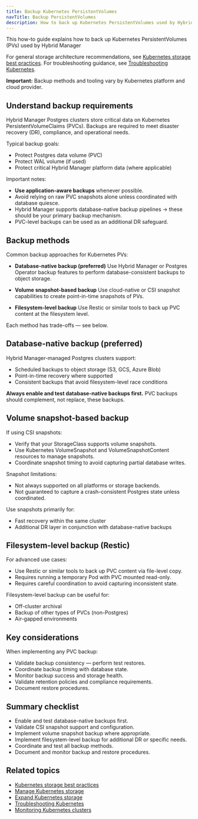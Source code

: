 ```yaml
---
title: Backup Kubernetes PersistentVolumes
navTitle: Backup PersistentVolumes
description: How to back up Kubernetes PersistentVolumes used by Hybrid Manager
---
```


This how-to guide explains how to back up Kubernetes PersistentVolumes (PVs) used by Hybrid Manager

For general storage architecture recommendations, see [Kubernetes storage best practices](/edb-postgres-ai/portal/kubernetes/learn/explained/hybrid-manager/k8s-storage-best-practices).
For troubleshooting guidance, see [Troubleshooting Kubernetes](./troubleshooting-on-kubernetes).

**Important:** Backup methods and tooling vary by Kubernetes platform and cloud provider.


## Understand backup requirements

Hybrid Manager Postgres clusters store critical data on Kubernetes PersistentVolumeClaims (PVCs).
Backups are required to meet disaster recovery (DR), compliance, and operational needs.

Typical backup goals:

- Protect Postgres data volume (PVC)
- Protect WAL volume (if used)
- Protect critical Hybrid Manager platform data (where applicable)

Important notes:

- **Use application-aware backups** whenever possible.
- Avoid relying on raw PVC snapshots alone unless coordinated with database quiesce.
- Hybrid Manager supports database-native backup pipelines → these should be your primary backup mechanism.
- PVC-level backups can be used as an additional DR safeguard.

## Backup methods

Common backup approaches for Kubernetes PVs:

- **Database-native backup (preferred)**
Use Hybrid Manager or Postgres Operator backup features to perform database-consistent backups to object storage.

- **Volume snapshot-based backup**
Use cloud-native or CSI snapshot capabilities to create point-in-time snapshots of PVs.

- **Filesystem-level backup**
Use Restic or similar tools to back up PVC content at the filesystem level.

Each method has trade-offs — see below.

## Database-native backup (preferred)

Hybrid Manager-managed Postgres clusters support:

- Scheduled backups to object storage (S3, GCS, Azure Blob)
- Point-in-time recovery where supported
- Consistent backups that avoid filesystem-level race conditions

**Always enable and test database-native backups first.**
PVC backups should complement, not replace, these backups.

## Volume snapshot-based backup

If using CSI snapshots:

- Verify that your StorageClass supports volume snapshots.
- Use Kubernetes VolumeSnapshot and VolumeSnapshotContent resources to manage snapshots.
- Coordinate snapshot timing to avoid capturing partial database writes.

Snapshot limitations:

- Not always supported on all platforms or storage backends.
- Not guaranteed to capture a crash-consistent Postgres state unless coordinated.

Use snapshots primarily for:

- Fast recovery within the same cluster
- Additional DR layer in conjunction with database-native backups

## Filesystem-level backup (Restic)

For advanced use cases:

- Use Restic or similar tools to back up PVC content via file-level copy.
- Requires running a temporary Pod with PVC mounted read-only.
- Requires careful coordination to avoid capturing inconsistent state.

Filesystem-level backup can be useful for:

- Off-cluster archival
- Backup of other types of PVCs (non-Postgres)
- Air-gapped environments

## Key considerations

When implementing any PVC backup:

- Validate backup consistency — perform test restores.
- Coordinate backup timing with database state.
- Monitor backup success and storage health.
- Validate retention policies and compliance requirements.
- Document restore procedures.

## Summary checklist

- Enable and test database-native backups first.
- Validate CSI snapshot support and configuration.
- Implement volume snapshot backup where appropriate.
- Implement filesystem-level backup for additional DR or specific needs.
- Coordinate and test all backup methods.
- Document and monitor backup and restore procedures.

## Related topics

- [Kubernetes storage best practices](/edb-postgres-ai/portal/kubernetes/learn/explained/hybrid-manager/k8s-storage-best-practices)
- [Manage Kubernetes storage](./manage-kubernetes-storage)
- [Expand Kubernetes storage](./expand-kubernetes-storage)
- [Troubleshooting Kubernetes](./troubleshooting-on-kubernetes)
- [Monitoring Kubernetes clusters](./monitor-kubernetes-cluster)

